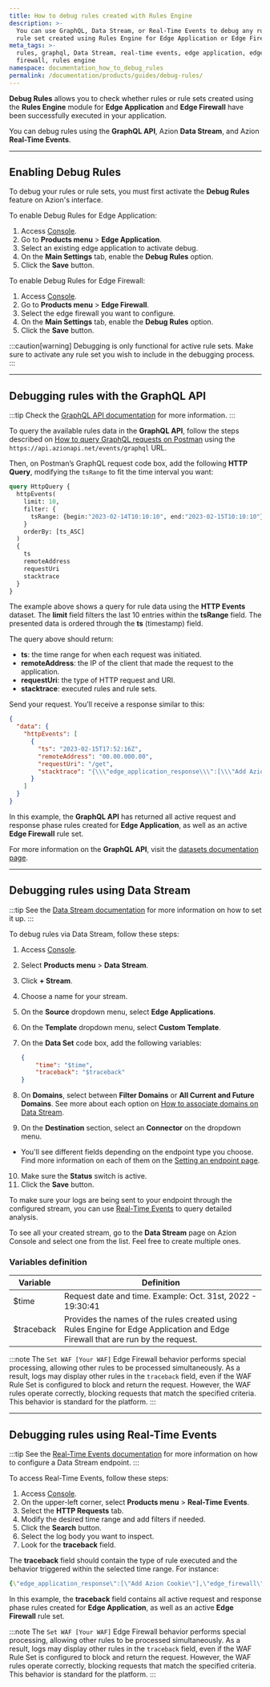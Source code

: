 ```yaml
---
title: How to debug rules created with Rules Engine
description: >-
  You can use GraphQL, Data Stream, or Real-Time Events to debug any rule or
  rule set created using Rules Engine for Edge Application or Edge Firewall.
meta_tags: >-
  rules, graphql, Data Stream, real-time events, edge application, edge
  firewall, rules engine
namespace: documentation_how_to_debug_rules
permalink: /documentation/products/guides/debug-rules/
---
```



**Debug Rules** allows you to check whether rules or rule sets created using the **Rules Engine** module for **Edge Application** and **Edge Firewall** have been successfully executed in your application.

You can debug rules using the **GraphQL API**, Azion **Data Stream**, and Azion **Real-Time Events**.

<LinkButton link="/en/documentation/products/build/edge-application/rules-engine/" label="Learn more about Rules Engine" severity="secondary" />

---

## Enabling Debug Rules

To debug your rules or rule sets, you must first activate the **Debug Rules** feature on Azion's interface.

To enable Debug Rules for Edge Application:

1. Access [Console](https://console.azion.com).
2. Go to **Products menu** > **Edge Application**.
3. Select an existing edge application to activate debug.
4. On the **Main Settings** tab, enable the **Debug Rules** option.
5. Click the **Save** button.

To enable Debug Rules for Edge Firewall:

1. Access [Console](https://console.azion.com).
2. Go to **Products menu** > **Edge Firewall**.
3. Select the edge firewall you want to configure.
4. On the **Main Settings** tab, enable the **Debug Rules** option.
5. Click the **Save** button.

:::caution[warning]
Debugging is only functional for active rule sets. Make sure to activate any rule set you wish to include in the debugging process.
:::

---

## Debugging rules with the GraphQL API

:::tip
Check the [GraphQL API documentation](/en/documentation/devtools/graphql-api/overview/) for more information.
:::

To query the available rules data in the **GraphQL API**, follow the steps described on [How to query GraphQL requests on Postman](/en/documentation/products/guides/query-graphql-postman/) using the `https://api.azionapi.net/events/graphql` URL.

Then, on Postman’s GraphQL request code box, add the following **HTTP Query**, modifying the `tsRange` to fit the time interval you want:

```graphql
query HttpQuery {
  httpEvents(
    limit: 10,
    filter: {
      tsRange: {begin:"2023-02-14T10:10:10", end:"2023-02-15T10:10:10"}
    }
    orderBy: [ts_ASC]
  ) 
  {
    ts
    remoteAddress
    requestUri
    stacktrace
  }
}
```

The example above shows a query for rule data using the **HTTP Events** dataset. The **limit** field filters the last 10 entries within the **tsRange** field. The presented data is ordered through the **ts** (timestamp) field.

The query above should return:

- **ts**: the time range for when each request was initiated.
- **remoteAddress**: the IP of the client that made the request to the application.
- **requestUri**: the type of HTTP request and URI.
- **stacktrace**: executed rules and rule sets.

Send your request. You’ll receive a response similar to this:

```json
{
  "data": {
    "httpEvents": [
      {
        "ts": "2023-02-15T17:52:16Z",
        "remoteAddress": "00.00.000.00",
        "requestUri": "/get",
        "stacktrace": "{\\\"edge_application_response\\\":[\\\"Add Azion Cookie\\\"],\\\"edge_firewall\\\":[\\\"Set WAF\\\",\\\"Rate-Limit Root\\\"],\\\"edge_application_request\\\":[\\\"Default Rule\\\",\\\"Test Send Cert to Origin 1\\\",\\\"Test Send Cert to Origin 2\\\"]}"
      }
    ]
  }
}
```

In this example, the **GraphQL API** has returned all active request and response phase rules created for **Edge Application**, as well as an active **Edge Firewall** rule set.

For more information on the **GraphQL API**, visit the [datasets documentation page](/en/documentation/devtools/graphql-api/features/#datasets).

---

## Debugging rules using Data Stream

:::tip
See the [Data Stream documentation](/en/documentation/products/observe/data-stream/) for more information on how to set it up.
:::

To debug rules via Data Stream, follow these steps:

1. Access [Console](https://console.azion.com).
2. Select **Products menu** > **Data Stream**.
3. Click **+ Stream**.
4. Choose a name for your stream.
5. On the **Source** dropdown menu, select **Edge Applications**.
6. On the **Template** dropdown menu, select **Custom Template**.
7. On the **Data Set** code box, add the following variables:

    ```json
    {
        "time": "$time",
        "traceback": "$traceback"
    }
    ```

8. On **Domains**, select between **Filter Domains** or **All Current and Future Domains**. See more about each option on [How to associate domains on Data Stream](/en/documentation/products/guides/data-stream-associate-domains/).
9. On the **Destination** section, select an **Connector** on the dropdown menu.
  - You'll see different fields depending on the endpoint type you choose. Find more information on each of them on the [Setting an endpoint page](/en/documentation/products/observe/data-stream/#endpoints).
10. Make sure the **Status** switch is active.
11. Click the **Save** button.

To make sure your logs are being sent to your endpoint through the configured stream, you can use [Real-Time Events](/en/documentation/products/observe/real-time-events/) to query detailed analysis.

To see all your created stream, go to the **Data Stream** page on Azion Console and select one from the list. Feel free to create multiple ones.

### Variables definition

| Variable | Definition |
| --- | --- |
| $time | Request date and time. Example: Oct. 31st, 2022 - 19:30:41 |
| $traceback | Provides the names of the rules created using Rules Engine for Edge Application and Edge Firewall that are run by the request. |

:::note
The `Set WAF [Your WAF]` Edge Firewall behavior performs special processing, allowing other rules to be processed simultaneously. As a result, logs may display other rules in the `traceback` field, even if the WAF Rule Set is configured to block and return the request.  However, the WAF rules operate correctly, blocking requests that match the specified criteria. This behavior is standard for the platform.
:::

---

## Debugging rules using Real-Time Events

:::tip
See the [Real-Time Events documentation](/en/documentation/products/observe/real-time-events/) for more information on how to configure a Data Stream endpoint.
:::

To access Real-Time Events, follow these steps:

1. Access [Console](https://console.azion.com).
2. On the upper-left corner, select **Products menu** > **Real-Time Events**.
3. Select the **HTTP Requests** tab.
4. Modify the desired time range and add filters if needed.
5. Click the **Search** button.
6. Select the log body you want to inspect.
7. Look for the **traceback** field.

The **traceback** field should contain the type of rule executed and the behavior triggered within the selected time range. For instance:

```yaml
{\"edge_application_response\":[\"Add Azion Cookie\"],\"edge_firewall\":[\"Set WAF\",\"Rate-Limit Root\"],\"edge_application_request\":[\"Default Rule\",\"Test Send Cert to Origin 1\",\"Test Send Cert to Origin 2\"]}
```

In this example, the **traceback** field contains all active request and response phase rules created for **Edge Application**, as well as an active **Edge Firewall** rule set.

:::note
The `Set WAF [Your WAF]` Edge Firewall behavior performs special processing, allowing other rules to be processed simultaneously. As a result, logs may display other rules in the `traceback` field, even if the WAF Rule Set is configured to block and return the request.  However, the WAF rules operate correctly, blocking requests that match the specified criteria. This behavior is standard for the platform.
:::
